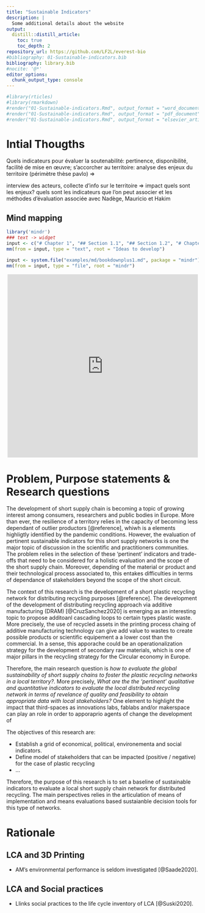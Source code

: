 ```yaml
---
title: "Sustainable Indicators"
description: |
  Some additional details about the website
output:
  distill::distill_article:
    toc: true
    toc_depth: 2
repository_url: https://github.com/LF2L/everest-bio
#bibliography: 01-Sustainable-indicators.bib
bibliography: library.bib
#nocite: '@*'
editor_options: 
  chunk_output_type: console
---
```


```r

#library(rticles)
#library(rmarkdown)
#render("01-Sustainable-indicators.Rmd", output_format = "word_document", output_dir = "01-Sustainable-Indicators")
#render("01-Sustainable-indicators.Rmd", output_format = "pdf_document", output_dir = "01-Sustainable-Indicators")
#render("01-Sustainable-indicators.Rmd", output_format = "elsevier_article", output_dir = "01-Sustainable-Indicators")

```



# Intial Thougths
Quels indicateurs pour évaluer la soutenabilité: pertinence, disponibilité, facilité de mise en œuvre; s’accorcher au territoire: analyse des enjeux du territoire (périmètre thèse pavlo) =>

interview des acteurs, collecte d’info sur le territoire => impact quels sont les enjeux? quels sont les indicateurs que l’on peut associer et les méthodes d’évaluation associée avec Nadège, Mauricio et Hakim 


## Mind mapping

```r
library('mindr')
### text -> widget
input <- c("# Chapter 1", "## Section 1.1", "## Section 1.2", "# Chapter 2")
mm(from = input, type = "text", root = "Ideas to develop")

input <- system.file("examples/md/bookdownplus1.md", package = "mindr")
mm(from = input, type = "file", root = "mindr")

```

:::l-page
<div style="width: 100%; height: 480px; margin: auto; position: relative; text-align: center;"><iframe allowfullscreen frameborder="0" style="width:99%; height:480px" src="https://lucid.app/documents/embeddedchart/945c1be7-a621-4c3e-9267-f77f2fb2855a" id="CJG60F2Mr.Uj"></iframe></div>
:::


# Problem, Purpose statements & Research questions

The development of short supply chain is becoming a topic of growing interest among consumers, researchers and public bodies in Europe.
More than ever, the resilience of a territory relies in the capacity of becoming less dependant of outlier productors [@reference], whiwh is a elements highligtly identified by the pandemic conditions. 
However, the evaluation of pertinent sustainable indicators for this short supply networks is one the  major topic of discussion in the scientific and practitioners communities. 
The problem relies in the selection of these 'pertinent' indicators and trade-offs that need to be considered for a holistic evaluation and the scope of the short supply chain. 
Moreover, depending of the material or product and their technological process associated to, this entakes difficulties in terms of dependance of stakeholders beyond the scope of the short circuit. 

The context of this research is the development of a short plastic recycling network for distributing recycling purposes [@reference]. 
The development of the development of distributing recycling approach via additive manufacturing (DRAM) [@CruzSanchez2020] is emerging as an interesting topic to propose additoanl cascading loops  to certain types plastic waste. 
More precisely, the use of recycled assets in the printing process chaing of additive manufacturing technology can give add value to wastes to create possible products or scientific equipement a a lower cost than the commercial.
In a sense, this apporache could be an operationalization strategy for the development of secondary raw materials, which is one of major pillars in the recycling strategy for the Circular economy in Europe.

Therefore, the main research question is  *how to evaluate the global sustainability of short supply chains to foster the plastic recycling networks in a local territory?*.
More precisely, *What are the the 'pertinent' qualitative and quantitative indicators to evaluate the local distributed recycling network in terms of revelance of quality and feasibility to obtain appropriate data with local stakeholders?*
One element to highlight the impact that third-spaces as innovations labs, fablabs and/or makerspace can play an role in order to apporaprio agents of change  the development of 

The objectives of this research are:

- Establish a grid of economical, political, environementa and social indicators.
- Define model of stakeholders that can be impacted (positive / negative) for the case of plastic recycling
- ...

Therefore, the purpose of this research is to set a baseline of sustainable indicators to evaluate a local short supply chain network for distributed recycling.
The main perspectives relies in the articulation of means of implementation and means evaluations based sustaianble decision tools for this type of networks. 






# Rationale

## LCA and 3D Printing

- AM’s environmental performance is seldom investigated [@Saade2020].



## LCA and Social practices

- Llinks social practices to the life cycle inventory of LCA [@Suski2020].
